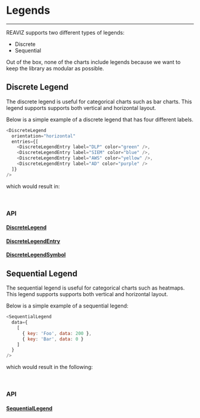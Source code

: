 
<Meta title="Docs|Advanced/Legends" />

# Legends

---

REAVIZ supports two different types of legends:

- Discrete
- Sequential

Out of the box, none of the charts include legends because we want to
keep the library as modular as possible.

## Discrete Legend
The discrete legend is useful for categorical charts such as bar charts.
This legend supports supports both vertical and horizontal layout.

Below is a simple example of a discrete legend that has four different
labels.

```js
<DiscreteLegend
  orientation="horizontal"
  entries={[
    <DiscreteLegendEntry label="DLP" color="green" />,
    <DiscreteLegendEntry label="SIEM" color="blue" />,
    <DiscreteLegendEntry label="AWS" color="yellow" />,
    <DiscreteLegendEntry label="AD" color="purple" />
  ]}
/>
```

which would result in:

<br />
<Story id="charts-legend-discrete-horizontal--simple" />

### API
#### [DiscreteLegend](https://github.com/jask-oss/reaviz/blob/master/src/common/legends/DiscreteLegend/DiscreteLegend.tsx)
<Props of={DiscreteLegend} />

#### [DiscreteLegendEntry](https://github.com/jask-oss/reaviz/blob/master/src/common/legends/DiscreteLegend/DiscreteLegendEntry.tsx)
<Props of={DiscreteLegendEntry} />

#### [DiscreteLegendSymbol](https://github.com/jask-oss/reaviz/blob/master/src/common/legends/DiscreteLegend/DiscreteLegendSymbol.tsx)
<Props of={DiscreteLegendSymbol} />

## Sequential Legend
The sequential legend is useful for categorical charts such as heatmaps.
This legend supports supports both vertical and horizontal layout.

Below is a simple example of a sequential legend:

```js
<SequentialLegend
  data={
    [
      { key: 'Foo', data: 200 },
      { key: 'Bar', data: 0 }
    ]
  }
/>
```

which would result in the following:

<br />
<Story id="charts-legend-sequential-horizontal--simple" />

### API
#### [SequentialLegend](https://github.com/jask-oss/reaviz/blob/master/src/common/legends/SequentialLegend/SequentialLegend.tsx)
<Props of={SequentialLegend} />
